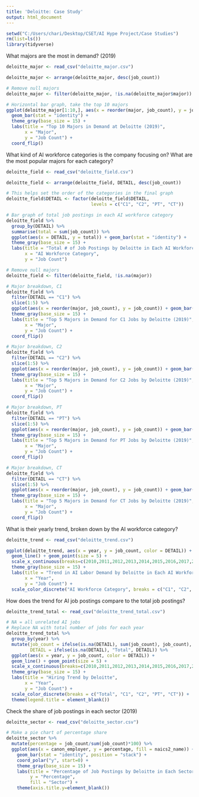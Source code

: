 ---
title: 'Deloitte: Case Study'
output: html_document
---

```{r setup}
setwd("C:/Users/chari/Desktop/CSET/AI Hype Project/Case Studies")
rm(list=ls())
library(tidyverse)
```


What majors are the most in demand? (2019)
```{r}
deloitte_major <- read_csv("deloitte_major.csv")

deloitte_major <- arrange(deloitte_major, desc(job_count))

# Remove null majors
deloitte_major <- filter(deloitte_major, !is.na(deloitte_major$major))

# Horizontal bar graph, take the top 10 majors
ggplot(deloitte_major[1:10,], aes(x = reorder(major, job_count), y = job_count)) + 
  geom_bar(stat = "identity") + 
  theme_gray(base_size = 15) +
  labs(title = "Top 10 Majors in Demand at Deloitte (2019)",
       x = "Major",
       y = "Job Count") +
  coord_flip()
```


What kind of AI workforce categories is the company focusing on? What are the most popular majors for each category?
```{r}
deloitte_field <- read_csv("deloitte_field.csv")

deloitte_field <- arrange(deloitte_field, DETAIL, desc(job_count))

# This helps set the order of the categories in the final graph
deloitte_field$DETAIL <- factor(deloitte_field$DETAIL,
                                levels = c("C1", "C2", "PT", "CT"))

# Bar graph of total job postings in each AI workforce category
deloitte_field %>%
  group_by(DETAIL) %>%
  summarise(total = sum(job_count)) %>%
  ggplot(aes(x = DETAIL, y = total)) + geom_bar(stat = "identity") +
  theme_gray(base_size = 15) +
  labs(title = "Total # of Job Postings by Deloitte in Each AI Workforce Category (2019)",
       x = "AI Workforce Category",
       y = "Job Count")

# Remove null majors
deloitte_field <- filter(deloitte_field, !is.na(major))

# Major breakdown, C1
deloitte_field %>%
  filter(DETAIL == "C1") %>%
  slice(1:5) %>%
  ggplot(aes(x = reorder(major, job_count), y = job_count)) + geom_bar(stat = "identity") +
  theme_gray(base_size = 15) +
  labs(title = "Top 5 Majors in Demand for C1 Jobs by Deloitte (2019)",
       x = "Major",
       y = "Job Count") +
  coord_flip()

# Major breakdown, C2
deloitte_field %>%
  filter(DETAIL == "C2") %>%
  slice(1:5) %>%
  ggplot(aes(x = reorder(major, job_count), y = job_count)) + geom_bar(stat = "identity") +
  theme_gray(base_size = 15) +
  labs(title = "Top 5 Majors in Demand for C2 Jobs by Deloitte (2019)",
       x = "Major",
       y = "Job Count") +
  coord_flip()

# Major breakdown, PT
deloitte_field %>%
  filter(DETAIL == "PT") %>%
  slice(1:5) %>%
  ggplot(aes(x = reorder(major, job_count), y = job_count)) + geom_bar(stat = "identity") +
  theme_gray(base_size = 15) +
  labs(title = "Top 5 Majors in Demand for PT Jobs by Deloitte (2019)",
       x = "Major",
       y = "Job Count") +
  coord_flip()

# Major breakdown, CT
deloitte_field %>%
  filter(DETAIL == "CT") %>%
  slice(1:5) %>%
  ggplot(aes(x = reorder(major, job_count), y = job_count)) + geom_bar(stat = "identity") +
  theme_gray(base_size = 15) +
  labs(title = "Top 5 Majors in Demand for CT Jobs by Deloitte (2019)",
       x = "Major",
       y = "Job Count") +
  coord_flip()
```


What is their yearly trend, broken down by the AI workforce category?
```{r}
deloitte_trend <- read_csv("deloitte_trend.csv")

ggplot(deloitte_trend, aes(x = year, y = job_count, color = DETAIL)) +
  geom_line() + geom_point(size = 5) +
  scale_x_continuous(breaks=c(2010,2011,2012,2013,2014,2015,2016,2017,2018,2019,2020)) +
  theme_gray(base_size = 15) +
  labs(title = "Trend in AI Labor Demand by Deloitte in Each AI Workforce Category",
       x = "Year",
       y = "Job Count") +
  scale_color_discrete("AI Workforce Category", breaks = c("C1", "C2", "PT", "CT"))
```


How does the trend for AI job postings compare to the total job postings?
```{r}
deloitte_trend_total <- read_csv("deloitte_trend_total.csv")

# NA = all unrelated AI jobs
# Replace NA with total number of jobs for each year
deloitte_trend_total %>%
  group_by(year) %>%
  mutate(job_count = ifelse(is.na(DETAIL), sum(job_count), job_count),
         DETAIL = ifelse(is.na(DETAIL), "Total", DETAIL)) %>%
  ggplot(aes(x = year, y = job_count, color = DETAIL)) +
  geom_line() + geom_point(size = 5) +
  scale_x_continuous(breaks=c(2010,2011,2012,2013,2014,2015,2016,2017,2018,2019,2020)) +
  theme_gray(base_size = 15) +
  labs(title = "Hiring Trend by Deloitte",
       x = "Year",
       y = "Job Count") +
  scale_color_discrete(breaks = c("Total", "C1", "C2", "PT", "CT")) +
  theme(legend.title = element_blank())
```


Check the share of job postings in each sector (2019)
```{r}
deloitte_sector <- read_csv("deloitte_sector.csv")

# Make a pie chart of percentage share
deloitte_sector %>%
  mutate(percentage = job_count/sum(job_count)*100) %>%
  ggplot(aes(x = canon_employer, y = percentage, fill = naics2_name)) +
    geom_bar(stat = "identity", position = "stack") +
    coord_polar("y", start=0) +
    theme_gray(base_size = 15) +
    labs(title = "Percentage of Job Postings by Deloitte in Each Sector (2019)",
         y = "Percentage",
         fill = "Sector") +
    theme(axis.title.y=element_blank())
  
```
